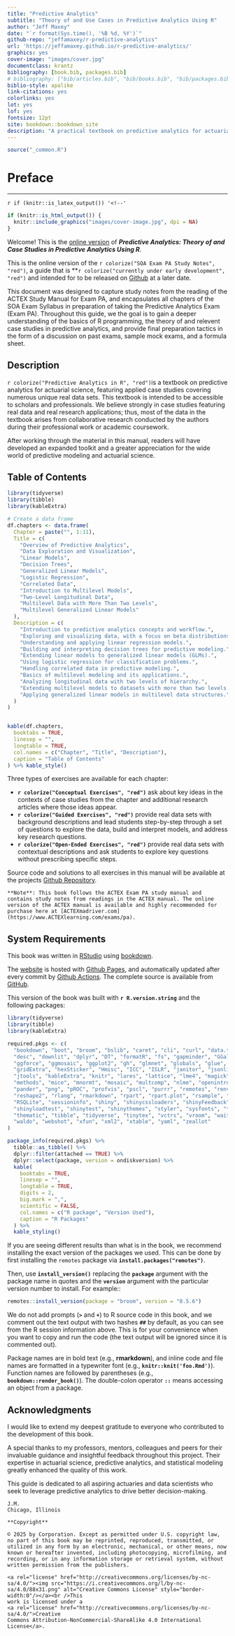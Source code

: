 ---
title: "Predictive Analytics"
subtitle: "Theory of and Use Cases in Predictive Analytics Using R"
author: "Jeff Maxey"
date: "`r format(Sys.time(), '%B %d, %Y')`"
github-repo: "jeffamaxey/r-predictive-analytics"
url: 'https://jeffamaxey.github.io/r-predictive-analytics/'
graphics: yes
cover-image: "images/cover.jpg"
documentclass: krantz
bibliography: [book.bib, packages.bib]
# bibliography: ["bib/articles.bib", "bib/books.bib", "bib/packages.bib"]
biblio-style: apalike
link-citations: yes
colorlinks: yes
lot: yes
lof: yes
fontsize: 12pt
site: bookdown::bookdown_site
description: "A practical textbook on predictive analytics for actuarial science, featuring real-world case studies with diverse datasets. Designed for actuarial scholars and professionals, it emphasizes real data from the authors' research. Readers will gain valuable tools and a deeper appreciation for data-driven modeling in actuarial science."
---

```{r include = TRUE}
source("_common.R")
```

# Preface {#preface .unnumbered}

--------------------------------------------------------------------------------


`r if (knitr::is_latex_output()) '<!--'`


```{r, cover, fig.show='hold', echo=FALSE, out.width='100%', fig.align='center', out.extra='style="background-color: #000000; padding:2px; display: inline-block;"',include=identical(knitr:::pandoc_to(), 'html'), fig.link='https://jeffamaxey.github.io/r-predictive-analytics/'}
if (knitr::is_html_output()) {
  knitr::include_graphics("images/cover-image.jpg", dpi = NA)
}
```

Welcome!  This is the [online version](https://jeffamaxey.github.io/r-predictive-analytics/) of _**Predictive Analytics: Theory of and Case Studies in Predictive Analytics Using R**_.

This is the online version of the `r colorize("SOA Exam PA Study Notes", "red")`, a guide that is
**`r colorize("currently under early development", "red")` and intended for to be released on
[Github](https://www.github.com/jeffamaxey/r-predictive-analytics/) at a later
date.

This document was designed to capture study notes from the reading of the ACTEX
Study Manual for Exam PA, and encapsulates all chapters of the SOA Exam Syllabus
in preparation of taking the Predictive Analytics Exam (Exam PA). Throughout
this guide, we the goal is to gain a deeper understanding of the basics of R
programming, the theory of and relevent case studies in predictive analytics,
and provide final preparation tactics in the form of a discussion on past exams,
sample mock exams, and a formula sheet.

## Description {#description .unnumbered}

`r colorize("Predictive Analytics in R", "red")`is a textbook on predictive analytics for actuarial science, featuring applied case studies covering numerous unique real data sets. 
This textbook is intended to be accessible to scholars and professionals. We believe strongly in case studies featuring real data and real research applications; thus, most of the data in the textbook arises from collaborative research conducted by the authors during their professional work or academic coursework. 

After working through the material in this manual, readers will have developed an expanded toolkit and a greater appreciation for the wide world of predictive 
modeling and actuarial science.

## **Table of Contents** {-}

```{r, echo = FALSE, messages=FALSE, warning=FALSE}
library(tidyverse)
library(tibble)
library(kableExtra)

# Create a data frame
df.chapters <- data.frame(
  Chapter = paste("", 1:11),
  Title = c(
    "Overview of Predictive Analytics",
    "Data Exploration and Visualization",
    "Linear Models",
    "Decision Trees",
    "Generalized Linear Models",
    "Logistic Regression",
    "Correlated Data",
    "Introduction to Multilevel Models",
    "Two-Level Longitudinal Data",
    "Multilevel Data with More Than Two Levels",
    "Multilevel Generalized Linear Models"
  ),
  Description = c(
    "Introduction to predictive analytics concepts and workflow.",
    "Exploring and visualizing data, with a focus on beta distributions.",
    "Understanding and applying linear regression models.",
    "Building and interpreting decision trees for predictive modeling.",
    "Extending linear models to generalized linear models (GLMs).",
    "Using logistic regression for classification problems.",
    "Handling correlated data in predictive modeling.",
    "Basics of multilevel modeling and its applications.",
    "Analyzing longitudinal data with two levels of hierarchy.",
    "Extending multilevel models to datasets with more than two levels.",
    "Applying generalized linear models in multilevel data structures."
  )
)


kable(df.chapters,
  booktabs = TRUE,
  linesep = "",
  longtable = TRUE,
  col.names = c("Chapter", "Title", "Description"),
  caption = "Table of Contents"
) %>% kable_style()
```

Three types of exercises are available for each chapter:

-   **`r colorize("Conceptual Exercises", "red")`** ask about key ideas in the contexts of case studies
    from the chapter and additional research articles where those ideas appear.\
-   **`r colorize("Guided Exercises", "red")`** provide real data sets with background descriptions and
    lead students step-by-step through a set of questions to explore the data,
    build and interpret models, and address key research questions.\
-   **`r colorize("Open-Ended Exercises", "red")`** provide real data sets with contextual descriptions
    and ask students to explore key questions without prescribing specific
    steps.

Source code and solutions to all exercises in this manual will be available at
the projects [Github Repository](https://jeffamaxey.github.io/r-predictive-analytics/).


```{block2, type='rmdnote'}
**Note**: This book follows the ACTEX Exam PA study manual and contains study notes from readings in the ACTEX manual. The online version of the ACTEX manual is available and highly recommended for purchase here at [ACTEXmadriver.com](https://www.ACTEXlearning.com/exams/pa).
```

## System Requirements {#system-requirements .unnumbered}

This book was written in [RStudio](http://www.rstudio.com/ide/) using
[bookdown](http://bookdown.org/).

The [website](http://jeffamaxey.github.io/soa-exam-pa) is hosted with [Github
Pages](https://github.com/), and automatically updated after every commit by
[Github Actions](https://github.com/features/actions). The complete source is
available from [GitHub](https://github.com/jeffamaxey/soa-exa-pa).

This version of the book was built with **`r R.version.string`** and the following packages:

```{r, echo = FALSE, message=FALSE, warnings=FALSE}
library(tidyverse)
library(tibble)
library(kableExtra)

required.pkgs <- c(
  "bookdown", "boot", "broom", "bslib", "caret", "cli", "curl", "data.table",
  "desc", "downlit", "dplyr", "DT", "formatR", "fs", "gapminder", "GGally",
  "ggforce", "ggmosaic", "ggplot2", "gh", "glmnet", "globals", "glue",
  "gridExtra", "hexSticker", "Hmisc", "ICC", "ISLR", "janitor", "jsonlite",
  "jtools", "kableExtra", "knitr", "lares", "lattice", "lme4", "magick", "MASS",
  "methods", "mice", "mnormt", "mosaic", "multcomp", "nlme", "openintro",
  "pander", "png", "pROC", "profvis", "pscl", "purrr", "remotes", "renv",
  "reshape2", "rlang", "rmarkdown", "rpart", "rpart.plot", "rsample", "rsconnect",
  "RSQLite", "sessioninfo", "shiny", "shinycssloaders", "shinyFeedback",
  "shinyloadtest", "shinytest", "shinythemes", "styler", "sysfonts", "testthat",
  "thematic", "tibble", "tidyverse", "tinytex", "vctrs", "vroom", "waiter",
  "waldo", "webshot", "xfun", "xml2", "xtable", "yaml", "zeallot"
)

package_info(required.pkgs) %>%
  tibble::as_tibble() %>%
  dplyr::filter(attached == TRUE) %>%
  dplyr::select(package, version = ondiskversion) %>%
  kable(
    booktabs = TRUE,
    linesep = "",
    longtable = TRUE,
    digits = 2,
    big.mark = ",",
    scientific = FALSE,
    col.names = c("R package", "Version Used"),
    caption = "R Packages"
  ) %>%
  kable_styling()
```

If you are seeing different results than what is in the book, we recommend
installing the exact version of the packages we used. This can be done by first
installing the `remotes` package via **`install.packages("remotes")`**. 

Then, use **`install_version()`** replacing the **`package`** argument with the package name in quotes and the **`version`** argument with the particular version number to install. For example:: 


```{r eval=FALSE}
remotes::install_version(package = "broom", version = "0.5.6")
```

We do not add prompts (**`>`** and **`+`**) to R source code in this book, and we comment out the text output with two hashes **`##`** by default, as you can see from the R session information above. This is for your convenience when you want to copy and run the code (the text output will be ignored since it is commented out). 

Package names are in bold text (e.g., **rmarkdown**), and inline code and
file names are formatted in a typewriter font (e.g., **`knitr::knit('foo.Rmd')`**). Function names are followed by parentheses (e.g., **`bookdown::render_book()`**). The double-colon operator **`::`** means accessing an object from a package.

## Acknowledgments {#acknowledgments .unnumbered}

I would like to extend my deepest gratitude to everyone who contributed to the
development of this book.

A special thanks to my professors, mentors, colleagues and peers for their invaluable guidance and insightful feedback throughout this project. Their expertise in actuarial science, predictive analytics, and statistical modeling greatly enhanced the quality of this work. 

This guide is dedicated to all aspiring actuaries and data scientists who seek to leverage predictive analytics to drive better decision-making.

```{block2, type='flushright', html.tag='p'}
J.M.
Chicago, Illinois
```

```{block, include=is_html_output()}
**Copyright**

© 2025 by Corporation. Except as permitted under U.S. copyright law, no part of this book may be reprinted, reproduced, transmitted, or utilized in any form by an electronic, mechanical, or other means, now known or hereafter invented, including photocopying, microfilming, and recording, or in any information storage or retrieval system, without written permission from the publishers.

<a rel="license" href="http://creativecommons.org/licenses/by-nc-sa/4.0/"><img src="https://i.creativecommons.org/l/by-nc-sa/4.0/88x31.png" alt="Creative Commons License" style="border-width:0"/></a><br />This
work is licensed under a
<a rel="license" href="http://creativecommons.org/licenses/by-nc-sa/4.0/">Creative
Commons Attribution-NonCommercial-ShareAlike 4.0 International License</a>.
```
